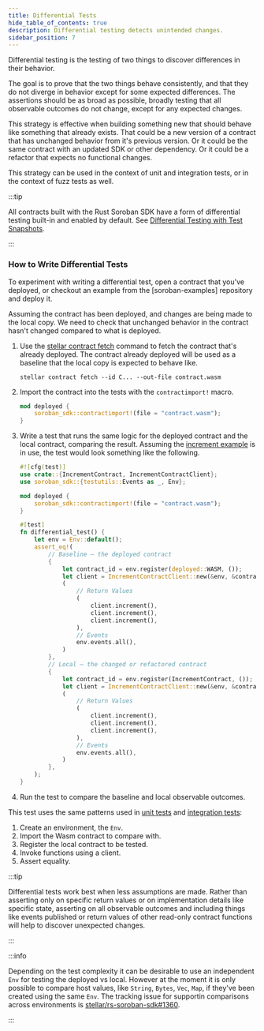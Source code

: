 ```yaml
---
title: Differential Tests
hide_table_of_contents: true
description: Differential testing detects unintended changes.
sidebar_position: 7
---
```


Differential testing is the testing of two things to discover differences in their behavior.

The goal is to prove that the two things behave consistently, and that they do not diverge in behavior except for some expected differences. The assertions should be as broad as possible, broadly testing that all observable outcomes do not change, except for any expected changes.

This strategy is effective when building something new that should behave like something that already exists. That could be a new version of a contract that has unchanged behavior from it's previous version. Or it could be the same contract with an updated SDK or other dependency. Or it could be a refactor that expects no functional changes.

This strategy can be used in the context of unit and integration tests, or in the context of fuzz tests as well.

:::tip

All contracts built with the Rust Soroban SDK have a form of differential testing built-in and enabled by default. See [Differential Testing with Test Snapshots].

:::

### How to Write Differential Tests

To experiment with writing a differential test, open a contract that you've deployed, or checkout an example from the [soroban-examples] repository and deploy it.

Assuming the contract has been deployed, and changes are being made to the local copy. We need to check that unchanged behavior in the contract hasn't changed compared to what is deployed.

1. Use the [stellar contract fetch] command to fetch the contract that's already deployed. The contract already deployed will be used as a baseline that the local copy is expected to behave like.

   ```
   stellar contract fetch --id C... --out-file contract.wasm
   ```

2. Import the contract into the tests with the `contractimport!` macro.

   ```rust
   mod deployed {
       soroban_sdk::contractimport!(file = "contract.wasm");
   }
   ```

3. Write a test that runs the same logic for the deployed contract and the local contract, comparing the result. Assuming the [increment example] is in use, the test would look something like the following.

   ```rust
   #![cfg(test)]
   use crate::{IncrementContract, IncrementContractClient};
   use soroban_sdk::{testutils::Events as _, Env};

   mod deployed {
       soroban_sdk::contractimport!(file = "contract.wasm");
   }

   #[test]
   fn differential_test() {
       let env = Env::default();
       assert_eq!(
           // Baseline – the deployed contract
           {
               let contract_id = env.register(deployed::WASM, ());
               let client = IncrementContractClient::new(&env, &contract_id);
               (
                   // Return Values
                   (
                       client.increment(),
                       client.increment(),
                       client.increment(),
                   ),
                   // Events
                   env.events.all(),
               )
           },
           // Local – the changed or refactored contract
           {
               let contract_id = env.register(IncrementContract, ());
               let client = IncrementContractClient::new(&env, &contract_id);
               (
                   // Return Values
                   (
                       client.increment(),
                       client.increment(),
                       client.increment(),
                   ),
                   // Events
                   env.events.all(),
               )
           },
       );
   }
   ```

4. Run the test to compare the baseline and local observable outcomes.

This test uses the same patterns used in [unit tests] and [integration tests]:

1. Create an environment, the `Env`.
2. Import the Wasm contract to compare with.
3. Register the local contract to be tested.
4. Invoke functions using a client.
5. Assert equality.

:::tip

Differential tests work best when less assumptions are made. Rather than asserting only on specific return values or on implementation details like specific state, asserting on all observable outcomes and including things like events published or return values of other read-only contract functions will help to discover unexpected changes.

:::

:::info

Depending on the test complexity it can be desirable to use an independent `Env` for testing the deployed vs local. However at the moment it is only possible to compare host values, like `String`, `Bytes`, `Vec`, `Map`, if they've been created using the same `Env`. The tracking issue for supportin comparisons across environments is [stellar/rs-soroban-sdk#1360].

:::

[Getting Started]: ../../smart-contracts/getting-started
[increment example]: https://github.com/stellar/soroban-examples/blob/main/increment/src/lib.rs
[Differential Testing with Test Snapshots]: ./differential-tests-with-test-snapshots
[stellar contract fetch]: ../../tools/developer-tools/cli/stellar-cli#stellar-contract-fetch
[integration tests]: integration-tests
[unit tests]: unit-tests
[stellar/rs-soroban-sdk#1360]: https://github.com/stellar/rs-soroban-sdk/issues/1360

